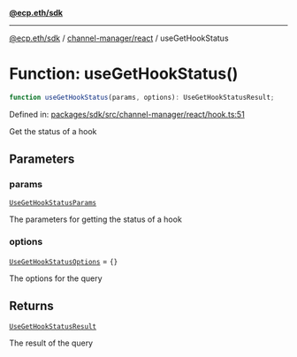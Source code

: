 [**@ecp.eth/sdk**](../../../index.mdx)

***

[@ecp.eth/sdk](/sdk-reference/index.mdx) / [channel-manager/react](/sdk-reference/channel-manager/react/index.mdx) / useGetHookStatus

# Function: useGetHookStatus()

```ts
function useGetHookStatus(params, options): UseGetHookStatusResult;
```

Defined in: [packages/sdk/src/channel-manager/react/hook.ts:51](https://github.com/ecp-eth/comments-monorepo/blob/main/packages/sdk/src/channel-manager/react/hook.ts#L51)

Get the status of a hook

## Parameters

### params

[`UseGetHookStatusParams`](/sdk-reference/channel-manager/react/type-aliases/UseGetHookStatusParams.mdx)

The parameters for getting the status of a hook

### options

[`UseGetHookStatusOptions`](/sdk-reference/channel-manager/react/type-aliases/UseGetHookStatusOptions.mdx) = `{}`

The options for the query

## Returns

[`UseGetHookStatusResult`](/sdk-reference/channel-manager/react/type-aliases/UseGetHookStatusResult.mdx)

The result of the query

